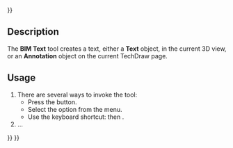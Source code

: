 <languages/>
{{UnfinishedDocu{{#translation:}}}}

{{Docnav
|[[Arch_Reference|Reference]]
|[[BIM_DimensionAligned|DimensionAligned]]
|[[BIM_Workbench|BIM]]
|IconL=Arch_Reference.svg
|IconR=BIM_DimensionAligned.svg
|IconC=Workbench_BIM.svg
}}

{{GuiCommand
|Name=BIM Text
|MenuLocation=Annotation → Text
|Workbenches=[[BIM_Workbench|BIM]]
|Shortcut={{KEY|T}} {{KEY|E}}
|Version=1.0
|SeeAlso=
}}

== Description ==

The '''BIM Text''' tool creates a text, either a '''Text''' object, in the current 3D view, or an '''Annotation''' object on the current TechDraw page.

==Usage==

# There are several ways to invoke the tool:
#* Press the {{Button|[[Image:BIM_Text.svg|16px]] [[BIM_Text|Text]]}} button.
#* Select the {{MenuCommand|Annotation → [[Image:BIM_Text.svg|16px]] Text}} option from the menu.
#* Use the keyboard shortcut: {{KEY|T}} then {{KEY|E}}.
# ...


{{Docnav
|[[Arch_Reference|Reference]]
|[[BIM_DimensionAligned|DimensionAligned]]
|[[BIM_Workbench|BIM]]
|IconL=Arch_Reference.svg
|IconR=BIM_DimensionAligned.svg
|IconC=Workbench_BIM.svg
}}

{{BIM_Tools_navi{{#translation:}}}}
{{Userdocnavi{{#translation:}}}}